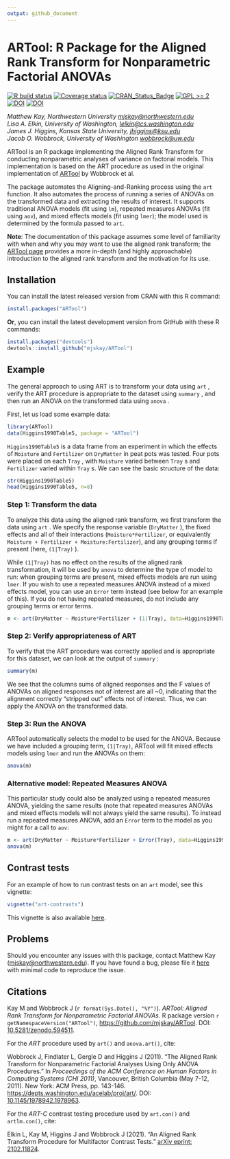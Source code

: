 ```yaml
---
output: github_document
---
```


# ARTool: R Package for the Aligned Rank Transform for Nonparametric Factorial ANOVAs 

[![R build status](https://github.com/mjskay/ARTool/workflows/R-CMD-check/badge.svg)](https://github.com/mjskay/ARTool/actions)
[![Coverage status](https://codecov.io/gh/mjskay/ARTool/branch/master/graph/badge.svg)](https://codecov.io/github/mjskay/ARTool?branch=master)
[![CRAN_Status_Badge](https://www.r-pkg.org/badges/version/ARTool)](https://CRAN.R-project.org/package=ARTool)
[![GPL >= 2](https://img.shields.io/badge/GPL-%E2%89%A52-brightgreen.svg)](https://cran.r-project.org/web/licenses/GPL-3)
[![DOI](https://zenodo.org/badge/19809/mjskay/ARTool.svg)](https://zenodo.org/badge/latestdoi/19809/mjskay/ARTool)
[![DOI](https://img.shields.io/badge/DOI-10.1145%2F1978942.1978963-blue.svg)](https://dx.doi.org/10.1145/1978942.1978963)

_Matthew Kay, Northwestern University <mjskay@northwestern.edu>_<br>
_Lisa A. Elkin, University of Washington, <lelkin@cs.washington.edu>_<br>
_James J. Higgins, Kansas State University, <jhiggins@ksu.edu>_<br>
_Jacob O. Wobbrock, University of Washington <wobbrock@uw.edu>_

ARTool is an R package implementing the Aligned Rank Transform for conducting
nonparametric analyses of variance on factorial models. This implementation is
based on the ART procedure as used in the original implementation of 
[ARTool](https://depts.washington.edu/acelab/proj/art/) by Wobbrock et al.

The package automates the Aligning-and-Ranking process using the `art` function.
It also automates the process of running a series of ANOVAs on the transformed
data and extracting the results of interest. It supports traditional ANOVA
models (fit using `lm`), repeated measures ANOVAs (fit using `aov`), and 
mixed effects models (fit using `lmer`); the model used is determined by the
formula passed to `art`.

__Note__: The documentation of this package assumes some level of familiarity
with when and why you may want to use the aligned rank transform; the 
[ARTool page](https://depts.washington.edu/acelab/proj/art/) provides a more in-depth (and
highly approachable) introduction to the aligned rank transform and the
motivation for its use.

## Installation

You can install the latest released version from CRAN with this R command:

```r
install.packages("ARTool")
```

__Or__, you can install the latest development version from GitHub with these R
commands:

```r
install.packages("devtools")
devtools::install_github("mjskay/ARTool")
```

## Example

The general approach to using ART is to transform your data using `art` , verify
the ART procedure is appropriate to the dataset using `summary` , and then run an
ANOVA on the transformed data using `anova` .

First, let us load some example data:

```r
library(ARTool)
data(Higgins1990Table5, package = "ARTool")
```

`Higgins1990Table5`  is a data frame from an experiment in which the effects of `Moisture`
and `Fertilizer` on `DryMatter` in peat pots was tested. Four pots were placed on
each `Tray` , with `Moisture` varied between `Tray` s and `Fertilizer` varied
within `Tray` s. We can see the basic structure of the data:

```r
str(Higgins1990Table5)
head(Higgins1990Table5, n=8)
```

### Step 1: Transform the data

To analyze this data using the aligned rank transform, we first transform the
data using `art` . We specify the response variable (`DryMatter` ), the fixed
effects and all of their interactions (`Moisture*Fertilizer`, or equivalently 
`Moisture + Fertilizer + Moisture:Fertilizer`), and any grouping terms if 
present (here, `(1|Tray)` ). 

While `(1|Tray)` has no effect on the results of 
the aligned rank transformation, it will be used by `anova` to determine the 
type of model to run: when grouping terms are present, mixed effects models
are run using `lmer`. If you wish to use a repeated measures ANOVA instead of
a mixed effects model, you can use an `Error` term instead (see below for an
example of this). If you do not having repeated measures, do not include
any grouping terms or error terms. 

```r
m <- art(DryMatter ~ Moisture*Fertilizer + (1|Tray), data=Higgins1990Table5)
```

### Step 2: Verify appropriateness of ART

To verify that the ART procedure was correctly applied and is appropriate for
this dataset, we can look at the output of `summary` :

```r
summary(m)
```

We see that the columns sums of aligned responses and the F values of ANOVAs on
aligned responses not of interest are all ~0, indicating that the alignment
correctly "stripped out" effects not of interest. Thus, we can apply the ANOVA
on the transformed data. 

### Step 3: Run the ANOVA

ARTool automatically selects the model to be used
for the ANOVA. Because we have included a grouping term, `(1|Tray)`, ARTool
will fit mixed effects models using `lmer` and run the ANOVAs on them:

```r
anova(m)
```

### Alternative model: Repeated Measures ANOVA

This particular study could also be analyzed using a repeated measures ANOVA, 
yielding the same results (note that repeated measures ANOVAs and mixed
effects models will not always yield the same results). To instead run
a repeated measures ANOVA, add an `Error` term to the model as you
might for a call to `aov`:

```r
m <- art(DryMatter ~ Moisture*Fertilizer + Error(Tray), data=Higgins1990Table5)
anova(m)
```

## Contrast tests

For an example of how to run contrast tests on an `art` model, see this vignette:

```r
vignette("art-contrasts")
```

This vignette is also available [here](https://cran.r-project.org/package=ARTool/vignettes/art-contrasts.html).

## Problems

Should you encounter any issues with this package, contact Matthew Kay
(<mjskay@northwestern.edu>). If you have found a bug, please file it 
[here](https://github.com/mjskay/ARTool/issues/new) with minimal code to 
reproduce the issue.

## Citations

Kay M and Wobbrock J (`r format(Sys.Date(), "%Y")`). _ARTool: Aligned Rank Transform for
Nonparametric Factorial ANOVAs_. R package version `r getNamespaceVersion("ARTool")`, <https://github.com/mjskay/ARTool>.
DOI: [10.5281/zenodo.594511](https://dx.doi.org/10.5281/zenodo.594511).

For the *ART* procedure used by `art()` and `anova.art()`, cite:

Wobbrock J, Findlater L, Gergle D and Higgins J (2011). "The Aligned
Rank Transform for Nonparametric Factorial Analyses Using Only ANOVA
Procedures." In _Proceedings of the ACM Conference on Human Factors in
Computing Systems (CHI 2011)_, Vancouver, British Columbia (May 7-12, 2011). 
New York: ACM Press, pp. 143-146. <https://depts.washington.edu/acelab/proj/art/>.
DOI: [10.1145/1978942.1978963](https://dx.doi.org/10.1145/1978942.1978963).

For the *ART-C* contrast testing procedure used by `art.con()` and `artlm.con()`, cite:

Elkin L, Kay M, Higgins J and Wobbrock J (2021). "An Aligned Rank Transform Procedure for Multifactor Contrast Tests." 
[arXiv eprint: 2102.11824](https://arxiv.org/abs/2102.11824).
